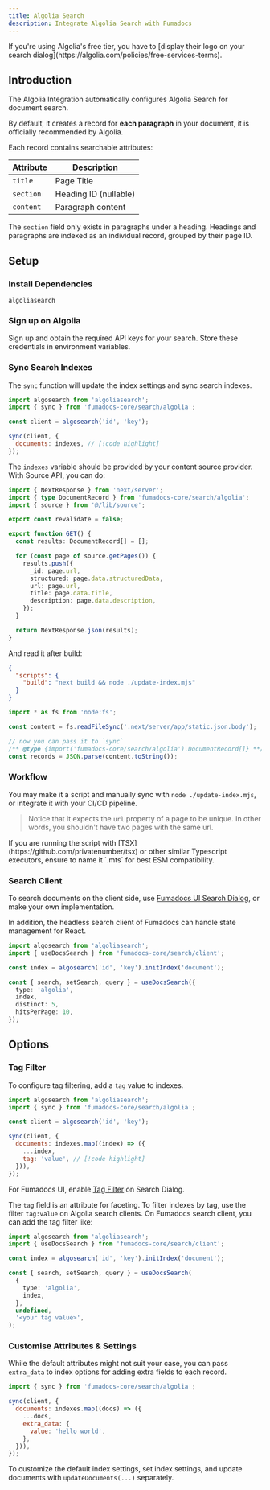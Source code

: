 ```yaml
---
title: Algolia Search
description: Integrate Algolia Search with Fumadocs
---
```


<Callout title="Notice">
  If you're using Algolia's free tier, you have to [display their logo on your
  search dialog](https://algolia.com/policies/free-services-terms).
</Callout>

## Introduction

The Algolia Integration automatically configures Algolia Search for document search.

By default, it creates a record for **each paragraph** in your document, it is
officially recommended by Algolia.

Each record contains searchable attributes:

| Attribute | Description           |
| --------- | --------------------- |
| `title`   | Page Title            |
| `section` | Heading ID (nullable) |
| `content` | Paragraph content     |

The `section` field only exists in paragraphs under a heading. Headings and
paragraphs are indexed as an individual record, grouped by their page ID.

## Setup

### Install Dependencies

```package-install
algoliasearch
```

### Sign up on Algolia

Sign up and obtain the required API keys for your search. Store these
credentials in environment variables.

### Sync Search Indexes

The `sync` function will update the index settings and sync search indexes.

```js title="update-index.mjs"
import algosearch from 'algoliasearch';
import { sync } from 'fumadocs-core/search/algolia';

const client = algosearch('id', 'key');

sync(client, {
  documents: indexes, // [!code highlight]
});
```

The `indexes` variable should be provided by your content source provider.
With Source API, you can do:

```ts title="app/static.json/route.ts"
import { NextResponse } from 'next/server';
import { type DocumentRecord } from 'fumadocs-core/search/algolia';
import { source } from '@/lib/source';

export const revalidate = false;

export function GET() {
  const results: DocumentRecord[] = [];

  for (const page of source.getPages()) {
    results.push({
      _id: page.url,
      structured: page.data.structuredData,
      url: page.url,
      title: page.data.title,
      description: page.data.description,
    });
  }

  return NextResponse.json(results);
}
```

And read it after build:

```json title="package.json"
{
  "scripts": {
    "build": "next build && node ./update-index.mjs"
  }
}
```

```js title="update-index.mjs"
import * as fs from 'node:fs';

const content = fs.readFileSync('.next/server/app/static.json.body');

// now you can pass it to `sync`
/** @type {import('fumadocs-core/search/algolia').DocumentRecord[]} **/
const records = JSON.parse(content.toString());
```

### Workflow

You may make it a script and manually sync with `node ./update-index.mjs`, or
integrate it with your CI/CD pipeline.

> Notice that it expects the `url` property of a page to be unique. In other words, you shouldn't have two pages with the same
> url.

<Callout type="warn" title="Typescript Usage">
  If you are running the script with [TSX](https://github.com/privatenumber/tsx)
  or other similar Typescript executors, ensure to name it `.mts` for best ESM
  compatibility.
</Callout>

### Search Client

To search documents on the client side, use [Fumadocs UI Search Dialog](/docs/ui/search#algolia), or make your own implementation.

In addition, the headless search client of Fumadocs can handle state management for React.

```ts
import algosearch from 'algoliasearch';
import { useDocsSearch } from 'fumadocs-core/search/client';

const index = algosearch('id', 'key').initIndex('document');

const { search, setSearch, query } = useDocsSearch({
  type: 'algolia',
  index,
  distinct: 5,
  hitsPerPage: 10,
});
```

## Options

### Tag Filter

To configure tag filtering, add a `tag` value to indexes.

```js
import algosearch from 'algoliasearch';
import { sync } from 'fumadocs-core/search/algolia';

const client = algosearch('id', 'key');

sync(client, {
  documents: indexes.map((index) => ({
    ...index,
    tag: 'value', // [!code highlight]
  })),
});
```

For Fumadocs UI, enable [Tag Filter](/docs/ui/search#tag-filter-1) on Search Dialog.

The `tag` field is an attribute for faceting. To filter indexes by tag, use the filter `tag:value` on Algolia search clients.
On Fumadocs search client, you can add the tag filter like:

```ts
import algosearch from 'algoliasearch';
import { useDocsSearch } from 'fumadocs-core/search/client';

const index = algosearch('id', 'key').initIndex('document');

const { search, setSearch, query } = useDocsSearch(
  {
    type: 'algolia',
    index,
  },
  undefined,
  '<your tag value>',
);
```

### Customise Attributes & Settings

While the default attributes might not suit your case, you can pass `extra_data`
to index options for adding extra fields to each record.

```js
import { sync } from 'fumadocs-core/search/algolia';

sync(client, {
  documents: indexes.map((docs) => ({
    ...docs,
    extra_data: {
      value: 'hello world',
    },
  })),
});
```

To customize the default index settings, set index settings, and update
documents with `updateDocuments(...)` separately.
